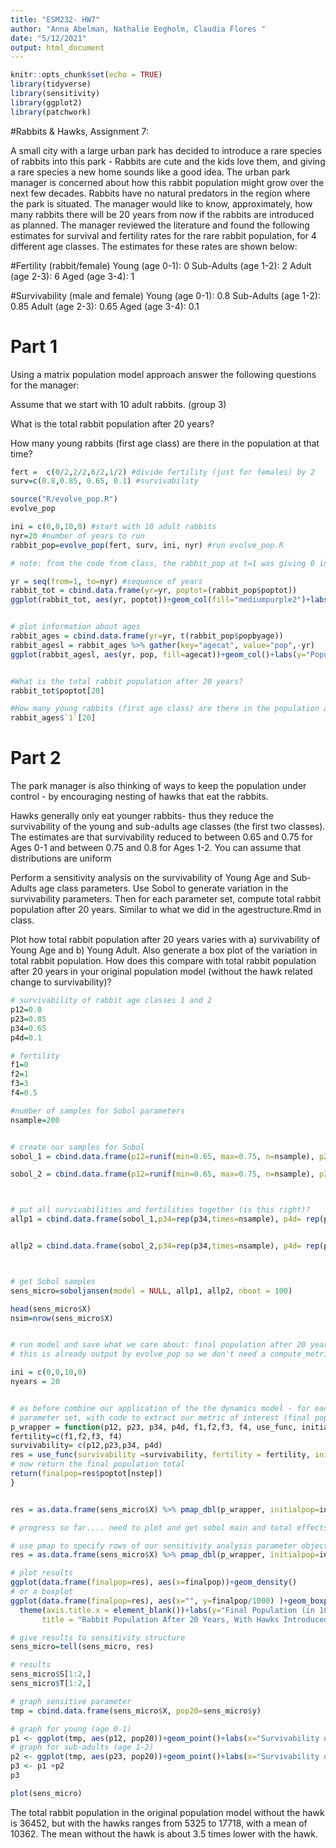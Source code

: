 ```yaml
---
title: "ESM232- HW7"
author: "Anna Abelman, Nathalie Eegholm, Claudia Flores "
date: "5/12/2021"
output: html_document
---
```


```r
knitr::opts_chunk$set(echo = TRUE)
library(tidyverse)
library(sensitivity)
library(ggplot2)
library(patchwork)
```

#Rabbits & Hawks, Assignment 7:

A small city with a large urban park has decided to introduce a rare species of rabbits into this park - Rabbits are cute and the kids love them, and giving a rare species a new home sounds like a good idea. The urban park manager is concerned about how this rabbit population might grow over the next few decades. Rabbits have no natural predators in the region where the park is situated. The manager would like to know, approximately, how many rabbits there will be 20 years from now if the rabbits are introduced as planned. The manager reviewed the literature and found the following estimates for survival and fertility rates for the rare rabbit population, for 4 different age classes. The estimates for these rates are shown below:

#Fertility (rabbit/female)
Young (age 0-1): 0
Sub-Adults (age 1-2): 2
Adult (age 2-3): 6
Aged (age 3-4): 1

#Survivability (male and female)
Young (age 0-1): 0.8
Sub-Adults (age 1-2): 0.85
Adult (age 2-3): 0.65
Aged (age 3-4): 0.1


# Part 1
Using a matrix population model approach answer the following questions for the manager:

Assume that we start with 10 adult rabbits. (group 3)

What is the total rabbit population after 20 years?

How many young rabbits (first age class) are there in the population at that time?


```r

fert =  c(0/2,2/2,6/2,1/2) #divide fertility (just for females) by 2
surv=c(0.8,0.85, 0.65, 0.1) #survivability 

source("R/evolve_pop.R")
evolve_pop

ini = c(0,0,10,0) #start with 10 adult rabbits
nyr=20 #number of years to run 
rabbit_pop=evolve_pop(fert, surv, ini, nyr) #run evolve_pop.R

# note: from the code from class, the rabbit_pop at t=1 was giving 0 instead of 10, so I had to account for this in lines 57 and 62 when creating the dataframes

yr = seq(from=1, to=nyr) #sequence of years
rabbit_tot = cbind.data.frame(yr=yr, poptot=(rabbit_pop$poptot))
ggplot(rabbit_tot, aes(yr, poptot))+geom_col(fill="mediumpurple2")+labs(y="Total Rabbit Population", x="Year")


# plot information about ages
rabbit_ages = cbind.data.frame(yr=yr, t(rabbit_pop$popbyage))
rabbit_agesl = rabbit_ages %>% gather(key="agecat", value="pop",-yr)
ggplot(rabbit_agesl, aes(yr, pop, fill=agecat))+geom_col()+labs(y="Population", fill="Age Group")


#What is the total rabbit population after 20 years?
rabbit_tot$poptot[20]

#How many young rabbits (first age class) are there in the population at that time?
rabbit_ages$`1`[20]
```


# Part 2
The park manager is also thinking of ways to keep the population under control - by encouraging nesting of hawks that eat the rabbits. 

Hawks generally only eat  younger rabbits- thus they reduce the survivability of the young and sub-adults age classes (the first two classes).  The estimates are that survivability reduced to between 0.65 and 0.75 for Ages 0-1 and between 0.75 and 0.8 for Ages 1-2. You can assume that distributions are uniform

Perform a sensitivity analysis on the survivability of Young Age and Sub-Adults age class parameters.  Use Sobol to generate variation in the survivability parameters. Then for each parameter set, compute total rabbit population after 20 years. Similar to what we did in the agestructure.Rmd in class. 

Plot how total rabbit population after 20 years varies with a) survivability of Young Age and b) Young Adult.  Also generate a box plot of the variation in total rabbit population.  How does this compare with total rabbit population after 20 years in your original population model (without the hawk related change to survivability)?



```r
# survivability of rabbit age classes 1 and 2
p12=0.8
p23=0.85
p34=0.65
p4d=0.1

# fertility
f1=0
f2=1
f3=3
f4=0.5

#number of samples for Sobol parameters
nsample=200


# create our samples for Sobol
sobol_1 = cbind.data.frame(p12=runif(min=0.65, max=0.75, n=nsample), p23 = runif(min=0.75, max=0.8, n=nsample))

sobol_2 = cbind.data.frame(p12=runif(min=0.65, max=0.75, n=nsample), p23 = runif(min=0.75, max=0.8, n=nsample))



# put all survivabilities and fertilities together (is this right)?
allp1 = cbind.data.frame(sobol_1,p34=rep(p34,times=nsample), p4d= rep(p4d,times=nsample), f1=rep(f1,times=nsample), f2= rep(f2,times=nsample),f3=rep(f3,times=nsample),f4= rep(f4,times=nsample))


allp2 = cbind.data.frame(sobol_2,p34=rep(p34,times=nsample), p4d= rep(p4d,times=nsample), f1=rep(f1,times=nsample), f2= rep(f2,times=nsample),f3=rep(f3,times=nsample),f4= rep(f4,times=nsample))



# get Sobol samples
sens_micro=soboljansen(model = NULL, allp1, allp2, nboot = 100)

head(sens_micro$X)
nsim=nrow(sens_micro$X)


# run model and save what we care about: final population after 20 years 
# this is already output by evolve_pop so we don't need a compute_metric function

ini = c(0,0,10,0)
nyears = 20


# as before combine our application of the the dynamics model - for each
# parameter set, with code to extract our metric of interest (final population)
p_wrapper = function(p12, p23, p34, p4d, f1,f2,f3, f4, use_func, initialpop, nstep ) {
fertility=c(f1,f2,f3, f4)
survivability= c(p12,p23,p34, p4d)
res = use_func(survivability =survivability, fertility = fertility, initialpop=initialpop, nstep=nstep)
# now return the final population total
return(finalpop=res$poptot[nstep])
}


res = as.data.frame(sens_micro$X) %>% pmap_dbl(p_wrapper, initialpop=ini, nstep=nyears, use_func=evolve_pop)
```

```r
# progress so far.... need to plot and get sobol main and total effects

# use pmap to specify rows of our sensitivity analysis parameter object 
res = as.data.frame(sens_micro$X) %>% pmap_dbl(p_wrapper, initialpop=ini, nstep=nyears, use_func=evolve_pop)

# plot results 
ggplot(data.frame(finalpop=res), aes(x=finalpop))+geom_density()
# or a boxplot
ggplot(data.frame(finalpop=res), aes(x="", y=finalpop/1000) )+geom_boxplot(fill="blue")+
  theme(axis.title.x = element_blank())+labs(y="Final Population (in 1000s)")+labs(
       title = "Rabbit Population After 20 Years, With Hawks Introduced")

# give results to sensitivity structure
sens_micro=tell(sens_micro, res)

# results
sens_micro$S[1:2,]
sens_micro$T[1:2,]

# graph sensitive parameter
tmp = cbind.data.frame(sens_micro$X, pop20=sens_micro$y)

# graph for young (age 0-1)
p1 <- ggplot(tmp, aes(p12, pop20))+geom_point()+labs(x="Survivability of ages 0 to 1 ",y="pop after 20 years")
# graph for sub-adults (age 1-2)
p2 <- ggplot(tmp, aes(p23, pop20))+geom_point()+labs(x="Survivability of ages 1 to 2",y="pop after 20 years")
p3 <- p1 +p2
p3

plot(sens_micro)
```
The total rabbit population in the original population model without the hawk is 36452, but with the hawks ranges from 5325 to 17718, with a mean of 10362. The mean without the hawk is about 3.5 times lower with the hawk.
